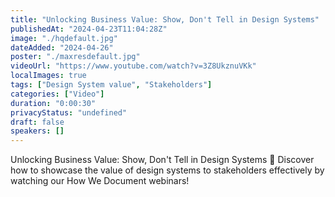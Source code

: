 ```yaml
---
title: "Unlocking Business Value: Show, Don't Tell in Design Systems"
publishedAt: "2024-04-23T11:04:28Z"
image: "./hqdefault.jpg"
dateAdded: "2024-04-26"
poster: "./maxresdefault.jpg"
videoUrl: "https://www.youtube.com/watch?v=3Z8UkznuVKk"
localImages: true
tags: ["Design System value", "Stakeholders"]
categories: ["Video"]
duration: "0:00:30"
privacyStatus: "undefined"
draft: false
speakers: []
---
```

Unlocking Business Value: Show, Don't Tell in Design Systems 👀
Discover how to showcase the value of design systems to stakeholders effectively by watching our How We Document webinars!
